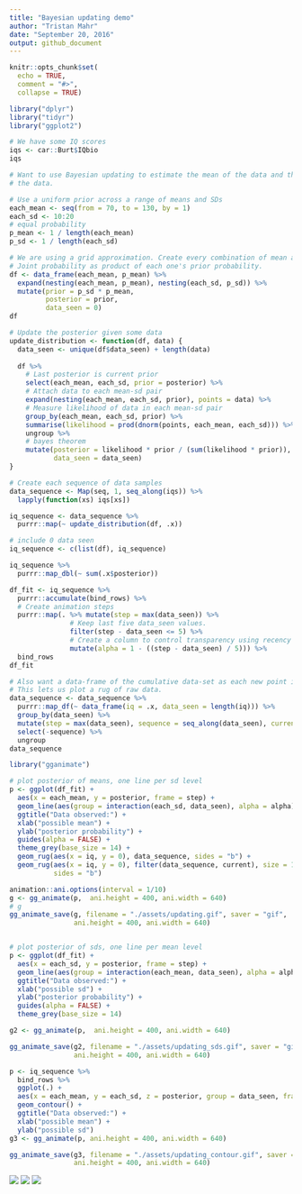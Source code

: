 ```yaml
---
title: "Bayesian updating demo"
author: "Tristan Mahr"
date: "September 20, 2016"
output: github_document
---
```


```r
knitr::opts_chunk$set(
  echo = TRUE, 
  comment = "#>",
  collapse = TRUE)
```


```r
library("dplyr")
library("tidyr")
library("ggplot2")

# We have some IQ scores
iqs <- car::Burt$IQbio
iqs

# Want to use Bayesian updating to estimate the mean of the data and the sd of
# the data.

# Use a uniform prior across a range of means and SDs
each_mean <- seq(from = 70, to = 130, by = 1)
each_sd <- 10:20
# equal probability
p_mean <- 1 / length(each_mean)
p_sd <- 1 / length(each_sd)

# We are using a grid approximation. Create every combination of mean and sd.
# Joint probability as product of each one's prior probability.
df <- data_frame(each_mean, p_mean) %>%
  expand(nesting(each_mean, p_mean), nesting(each_sd, p_sd)) %>%
  mutate(prior = p_sd * p_mean,
         posterior = prior,
         data_seen = 0)
df

# Update the posterior given some data
update_distribution <- function(df, data) {
  data_seen <- unique(df$data_seen) + length(data)
  
  df %>%
    # Last posterior is current prior
    select(each_mean, each_sd, prior = posterior) %>%
    # Attach data to each mean-sd pair
    expand(nesting(each_mean, each_sd, prior), points = data) %>%
    # Measure likelihood of data in each mean-sd pair
    group_by(each_mean, each_sd, prior) %>%
    summarise(likelihood = prod(dnorm(points, each_mean, each_sd))) %>%
    ungroup %>%
    # bayes theorem
    mutate(posterior = likelihood * prior / (sum(likelihood * prior)),
           data_seen = data_seen)
}

# Create each sequence of data samples
data_sequence <- Map(seq, 1, seq_along(iqs)) %>%
  lapply(function(xs) iqs[xs])

iq_sequence <- data_sequence %>%
  purrr::map(~ update_distribution(df, .x))

# include 0 data seen
iq_sequence <- c(list(df), iq_sequence)

iq_sequence %>% 
  purrr::map_dbl(~ sum(.x$posterior))

df_fit <- iq_sequence %>%
  purrr::accumulate(bind_rows) %>%
  # Create animation steps
  purrr::map(. %>% mutate(step = max(data_seen)) %>%
               # Keep last five data_seen values.
               filter(step - data_seen <= 5) %>%
               # Create a column to control transparency using recency
               mutate(alpha = 1 - ((step - data_seen) / 5))) %>%
  bind_rows
df_fit

# Also want a data-frame of the cumulative data-set as each new point is added.
# This lets us plot a rug of raw data.
data_sequence <- data_sequence %>% 
  purrr::map_df(~ data_frame(iq = .x, data_seen = length(iq))) %>% 
  group_by(data_seen) %>% 
  mutate(step = max(data_seen), sequence = seq_along(data_seen), current = sequence == max(sequence)) %>% 
  select(-sequence) %>% 
  ungroup
data_sequence

library("gganimate")

# plot posterior of means, one line per sd level
p <- ggplot(df_fit) +
  aes(x = each_mean, y = posterior, frame = step) +
  geom_line(aes(group = interaction(each_sd, data_seen), alpha = alpha)) +
  ggtitle("Data observed:") +
  xlab("possible mean") +
  ylab("posterior probability") +
  guides(alpha = FALSE) +
  theme_grey(base_size = 14) + 
  geom_rug(aes(x = iq, y = 0), data_sequence, sides = "b") + 
  geom_rug(aes(x = iq, y = 0), filter(data_sequence, current), size = 1.5, 
           sides = "b")

animation::ani.options(interval = 1/10)
g <- gg_animate(p,  ani.height = 400, ani.width = 640)
# g
gg_animate_save(g, filename = "./assets/updating.gif", saver = "gif",
                ani.height = 400, ani.width = 640)


# plot posterior of sds, one line per mean level
p <- ggplot(df_fit) +
  aes(x = each_sd, y = posterior, frame = step) +
  geom_line(aes(group = interaction(each_mean, data_seen), alpha = alpha)) +
  ggtitle("Data observed:") +
  xlab("possible sd") +
  ylab("posterior probability") +
  guides(alpha = FALSE) +
  theme_grey(base_size = 14)

g2 <- gg_animate(p,  ani.height = 400, ani.width = 640)

gg_animate_save(g2, filename = "./assets/updating_sds.gif", saver = "gif",
                ani.height = 400, ani.width = 640)

p <- iq_sequence %>%
  bind_rows %>%
  ggplot(.) +
  aes(x = each_mean, y = each_sd, z = posterior, group = data_seen, frame = data_seen) +
  geom_contour() +
  ggtitle("Data observed:") +
  xlab("possible mean") +
  ylab("possible sd")
g3 <- gg_animate(p, ani.height = 400, ani.width = 640)

gg_animate_save(g3, filename = "./assets/updating_contour.gif", saver = "gif",
                ani.height = 400, ani.width = 640)
```

![](./assets/updating.gif)
![](./assets/updating_sds.gif)
![](./assets/updating_contour.gif)



